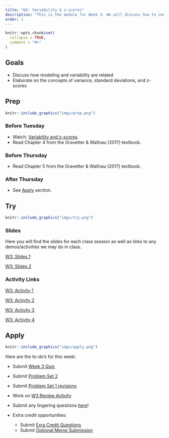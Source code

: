 ```yaml
---
title: "W3: Variability & z-scores"
description: "This is the module for Week 3. We will discuss how to conceptualize variability within the broader framework of fitting models to data"
order: 2
---
```


```r
knitr::opts_chunk$set(
  collapse = TRUE,
  comment = "#>"
)
```

## Goals

- Discuss how modeling and variability are related
- Elaborate on the concepts of variance, standard deviations, and z-scores

## Prep 

:::::{.card .border .border-2 .border-info}
:::: {.grid .g-0}
::: {.g-col-3}
:::: {.card-body}

```r
knitr::include_graphics("imgs/prep.png")
```

::::
:::

::: {.g-col-9}
:::: {.card-body}


### Before Tuesday

- Watch: <span style="color:#508AB0"><a href="https://bowdoin.instructure.com/courses/6949/modules/items/432851" target="_blank">Variability and z-scores</a></span>.
- Read Chapter 4 from the Gravetter & Wallnau (2017) textbook.

### Before Thursday

- Read Chapter 5 from the Gravetter & Wallnau (2017) textbook.

### After Thursday
- See [Apply](#apply) section.

::::
:::
::::
:::::

## Try {.mt-5}

:::::{.card .border .border-2 .border-info}
:::: {.grid .g-0}
::: {.g-col-3}
:::: {.card-body}

```r
knitr::include_graphics("imgs/try.png")
```

::::
:::

::: {.g-col-9}
:::: {.card-body}

### Slides

Here you will find the slides for each class session as well as links to any demos/activities we may do in class.


<a class="btn btn-outline-info" href="../../slides/W3_variability_zscores.pdf" role="button" target="_blank">W3: Slides 1</a>

<a class="btn btn-outline-info" href="../../slides/W3_normal_distribution.pdf" role="button" target="_blank">W3: Slides 2</a>


### Activity Links

<a class="btn btn-outline-info" href="https://bowdoin.instructure.com/courses/6949/modules/items/449452" role="button" target="_blank">W3: Activity 1</a>

<a class="btn btn-outline-info" href="https://bowdoin.instructure.com/courses/6949/modules/items/449473" role="button" target="_blank">W3: Activity 2</a>

<a class="btn btn-outline-info" href="https://bowdoin.instructure.com/courses/6949/modules/items/449782" role="button" target="_blank">W3: Activity 3</a>

<a class="btn btn-outline-info" href="https://bowdoin.instructure.com/courses/6949/modules/items/450877" role="button" target="_blank">W3: Activity 4</a>


::::
:::


::::
:::::

## Apply {.mt-5}

:::::{.card .border .border-2 .border-info}
:::: {.grid .g-0}
::: {.g-col-3}
:::: {.card-body}

```r
knitr::include_graphics("imgs/apply.png")
```

::::
:::

::: {.g-col-9}
:::: {.card-body}

Here are the to-do's for this week:

- Submit <span style="color:#508AB0"><a href="https://bowdoin.instructure.com/courses/6949/quizzes/10207?module_item_id=430226" target="_blank">Week 3 Quiz</a></span> 
- Submit <span style="color:#508AB0"><a href="https://bowdoin.instructure.com/courses/6949/modules/items/430228" target="_blank">Problem Set 2</a></span>
- Submit <span style="color:#508AB0"><a href="https://bowdoin.instructure.com/courses/6949/modules/items/430225" target="_blank">Problem Set 1 revisions </a></span>
- Work on [W3 Review Activity](https://docs.google.com/document/d/1Q34N__aHLzf0V-quRLL37gW4w-orqX3AheR7_8rk2k0/edit?usp=sharing)
- Submit any lingering questions <a href="https://forms.gle/pv2XV6e1Jist7SUf7" target="_blank">here</a>! 

- Extra credit opportunities:
  - Submit <span style="color:#508AB0"><a href="" target="_blank">Exra Credit Questions</a></span>
  - Submit <span style="color:#508AB0"><a href="" target="_blank">Optional Meme Submission</a></span> 
::::
:::


::::
:::::